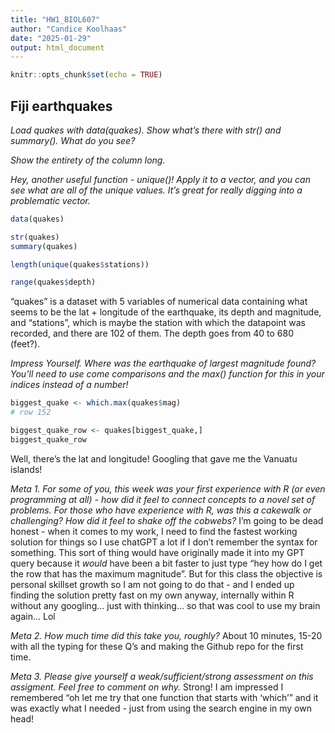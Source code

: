 ---
title: "HW1_BIOL607"
author: "Candice Koolhaas"
date: "2025-01-29"
output: html_document
---

```{r setup, include=FALSE}
knitr::opts_chunk$set(echo = TRUE)
```

## Fiji earthquakes

*Load quakes with data(quakes). Show what’s there with str() and summary(). What do you see?*

*Show the entirety of the column long.*

*Hey, another useful function - unique()! Apply it to a vector, and you can see what are all of the unique values. It’s great for really digging into a problematic vector.*

```{r first queries with quakes}
data(quakes)

str(quakes)
summary(quakes)

length(unique(quakes$stations))

range(quakes$depth)
```

"quakes" is a dataset with 5 variables of numerical data containing what seems to be the lat + longitude of the earthquake, its depth and magnitude, and "stations", which is maybe the station with which the datapoint was recorded, and there are 102 of them. The depth goes from 40 to 680 (feet?).

*Impress Yourself. Where was the earthquake of largest magnitude found? You’ll need to use come comparisons and the max() function for this in your indices instead of a number!*

```{r get the eq of largest mag}
biggest_quake <- which.max(quakes$mag)
# row 152

biggest_quake_row <- quakes[biggest_quake,]
biggest_quake_row
```

Well, there's the lat and longitude! Googling that gave me the Vanuatu islands!

*Meta 1. For some of you, this week was your first experience with R (or even programming at all) - how did it feel to connect concepts to a novel set of problems. For those who have experience with R, was this a cakewalk or challenging? How did it feel to shake off the cobwebs?*
I'm going to be dead honest - when it comes to my work, I need to find the fastest working solution for things so I use chatGPT a lot if I don't remember the syntax for something. This sort of thing would have originally made it into my GPT query because it *would* have been a bit faster to just type "hey how do I get the row that has the maximum magnitude". But for this class the objective is personal skillset growth so I am not going to do that - and I ended up finding the solution pretty fast on my own anyway, internally within R without any googling... just with thinking... so that was cool to use my brain again... Lol

*Meta 2. How much time did this take you, roughly?*
About 10 minutes, 15-20 with all the typing for these Q's and making the Github repo for the first time.

*Meta 3. Please give yourself a weak/sufficient/strong assessment on this assigment. Feel free to comment on why.*
Strong! I am impressed I remembered "oh let me try that one function that starts with 'which'" and it was exactly what I needed - just from using the search engine in my own head!